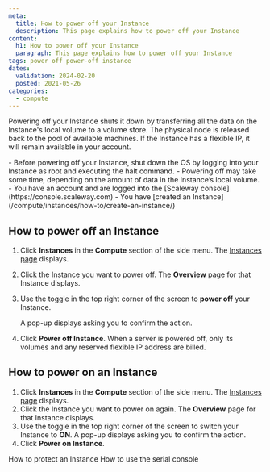 ```yaml
---
meta:
  title: How to power off your Instance
  description: This page explains how to power off your Instance
content:
  h1: How to power off your Instance
  paragraph: This page explains how to power off your Instance
tags: power off power-off instance
dates:
  validation: 2024-02-20
  posted: 2021-05-26
categories:
  - compute
---
```


Powering off your Instance shuts it down by transferring all the data on the Instance's local volume to a volume store. The physical node is released back to the pool of available machines. If the Instance has a flexible IP, it will remain available in your account.

<Macro id="iam-requirements" />

<Message type="note">
  - Before powering off your Instance, shut down the OS by logging into your Instance as root and executing the halt command.
  - Powering off may take some time, depending on the amount of data in the Instance’s local volume.
</Message>

<Message type="requirement">
  - You have an account and are logged into the [Scaleway console](https://console.scaleway.com)
  - You have [created an Instance](/compute/instances/how-to/create-an-instance/)
</Message>

## How to power off an Instance

1. Click **Instances** in the **Compute** section of the side menu. The [Instances page](https://console.scaleway.com/instance/servers) displays.
2. Click the Instance you want to power off. The **Overview** page for that Instance displays.
3. Use the toggle <Icon name="toggle" /> in the top right corner of the screen to **power off** your Instance.

   A pop-up displays asking you to confirm the action.

4. Click **Power off Instance**.
    <Message type="important">
      When a server is powered off, only its volumes and any reserved flexible IP address are billed.
    </Message>

## How to power on an Instance

1. Click **Instances** in the **Compute** section of the side menu. The [Instances page](https://console.scaleway.com/instance/servers) displays.
2. Click the Instance you want to power on again. The **Overview** page for that Instance displays.
3. Use the toggle <Icon name="toggle" /> in the top right corner of the screen to switch your Instance to **ON**.
   A pop-up displays asking you to confirm the action.
4. Click **Power on Instance**.


<Navigation title="See also">
  <PreviousButton to="/compute/instances/how-to/use-protected-instance/">How to protect an Instance</PreviousButton>
  <NextButton to="/compute/instances/how-to/use-serial-console/">How to use the serial console</NextButton>
</Navigation>